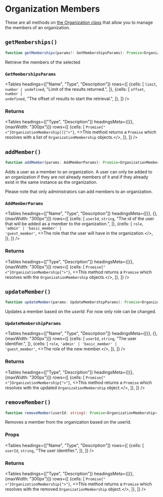 
# Organization Members

These are all methods on [the Organization class](/reference-js/organization/organization) that allow you to manage the members of an organization.

## `getMemberships()`

```typescript
function getMemberships(params?: GetMembershipsParams): Promise<OrganizationMembership[]>;
```

Retrieve the members of the selected

### `GetMembershipsParams`

<Tables
  headings={["Name", "Type", "Description"]}
  rows={[
  {cells: [
  <code>limit</code>,
  <code>number | undefined</code>,
  "Limit of the results returned.",
  ]},
  {cells: [
  <code>offset</code>,
  <code>number | undefined</code>,
  "The offset of results to start the retrieval.",
  ]},
  ]}
/>

### Returns

<Tables
  headings={["Type", "Description"]}
  headingsMeta={[{}, {maxWidth: "300px"}]}
  rows={[
  {cells: [
  <code>Promise{"<"}OrganizationMembership[]{">"}</code>,
  <>This method returns a <code>Promise</code> which resolves with a list of <code>OrganizationMembership</code> objects.</>,
  ]},
  ]}
/>

## `addMember()`

```typescript
function addMember(params: AddMemberParams): Promise<OrganizationMembership>;
```

Adds a user as a member to an organization. A user can only be added to an organization if they are not already members of it and if they already exist in the same instance as the organization.

Please note that only administrators can add members to an organization.

### `AddMemberParams`

<Tables
  headings={["Name", "Type", "Description"]}
  headingsMeta={[{}, {}, {maxWidth: "300px"}]}
  rows={[
  {cells: [
  <code>userId</code>,
  <code>string</code>,
  "The id of the user that will be added as a member to the organization.",
  ]},
  {cells: [
  <code>role</code>,
  <code>'admin' | 'basic_member' | 'guest_member'</code>,
  <>The role that the user will have in the organization.</>,
  ]},
  ]}
/>

### Returns

<Tables
  headings={["Type", "Description"]}
  headingsMeta={[{}, {maxWidth: "300px"}]}
  rows={[
  {cells: [
  <code>Promise{"<"}OrganizationMembership{">"}</code>,
  <>This method returns a <code>Promise</code> which resolves with the <code>OrganizationMembership</code> objects.</>,
  ]},
  ]}
/>

## `updateMember()`

```typescript
function updateMember(params: UpdateMembershipParams): Promise<OrganizationMembership>;
```

Updates a member based on the *userId*. For now only role can be changed.

### `UpdateMembershipParams`

<Tables
  headings={["Name", "Type", "Description"]}
  headingsMeta={[{}, {}, {maxWidth: "300px"}]}
  rows={[
  {cells: [
  <code>userId</code>,
  <code>string</code>,
  "The user identifier.",
  ]},
  {cells: [
  <code>role</code>,
  <code>'admin' | 'basic_member' | 'guest_member'</code>,
  <>The role of the new member.</>,
  ]},
  ]}
/>

### Returns

<Tables
  headings={["Type", "Description"]}
  headingsMeta={[{}, {maxWidth: "300px"}]}
  rows={[
  {cells: [
  <code>Promise{"<"}OrganizationMembership{">"}</code>,
  <>This method returns a <code>Promise</code> which resolves with the updated <code>OrganizationMembership</code> object.</>,
  ]},
  ]}
/>

## `removeMember()`

```typescript
function removeMember(userId: string): Promise<OrganizationMembership>;
```

Removes a member from the organization based on the userId.

### Props

<Tables
  headings={["Name", "Type", "Description"]}
  rows={[
  {cells: [
  <code>userId</code>,
  <code>string</code>,
  "The user identifier.",
  ]},
  ]}
/>

### Returns

<Tables
  headings={["Type", "Description"]}
  headingsMeta={[{}, {maxWidth: "300px"}]}
  rows={[
  {cells: [
  <code>Promise{"<"}OrganizationMembership{">"}</code>,
  <>This method returns a <code>Promise</code> which resolves with the removed <code>OrganizationMembership</code> object.</>,
  ]},
  ]}
/>
